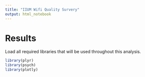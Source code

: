 ```yaml
---
title: "IIUM Wifi Quality Survery"
output: html_notebook
---
```


# Results

Load all required libraries that will be used throughout this analysis.
```r
library(plyr)
library(psych)
library(plotly)
```

